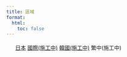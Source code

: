 ```yaml
---
title: 區域
format:
  html:
    toc: false
---
```


<ul class="list-group list-group-flush" style="line-height: 30px;">
  <a href="./twi_JP.qmd" class="list-group-item list-group-item-action">日本</a>
  <a href="#" class="list-group-item list-group-item-action disabled">國際(施工中)</a>
  <a href="#" class="list-group-item list-group-item-action disabled">韓國(施工中)</a>
  <a class="list-group-item list-group-item-action disabled">繁中(施工中)</a>
</ul>

<style>

    .list-group-flush a:hover {
        background-color:rgba(181, 234, 234, 0.7);
    }
</style>